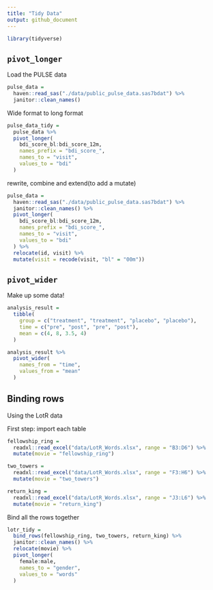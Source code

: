 ```yaml
---
title: "Tidy Data"
output: github_document
---
```


```r
library(tidyverse)
```


## `pivot_longer`

Load the PULSE data

```r
pulse_data =
  haven::read_sas("./data/public_pulse_data.sas7bdat") %>% 
  janitor::clean_names()
```

Wide format to long format

```r
pulse_data_tidy =
  pulse_data %>% 
  pivot_longer(
    bdi_score_bl:bdi_score_12m,
    names_prefix = "bdi_score_",
    names_to = "visit",
    values_to = "bdi"
  )
```

rewrite, combine and extend(to add a mutate)

```r
pulse_data =
  haven::read_sas("./data/public_pulse_data.sas7bdat") %>% 
  janitor::clean_names() %>% 
  pivot_longer(
    bdi_score_bl:bdi_score_12m,
    names_prefix = "bdi_score_",
    names_to = "visit",
    values_to = "bdi"
  ) %>% 
  relocate(id, visit) %>% 
  mutate(visit = recode(visit, "bl" = "00m"))
```


## `pivot_wider`

Make up some data!

```r
analysis_result =
  tibble(
    group = c("treatment", "treatment", "placebo", "placebo"),
    time = c("pre", "post", "pre", "post"),
    mean = c(4, 8, 3.5, 4)
  )

analysis_result %>% 
  pivot_wider(
    names_from = "time",
    values_from = "mean"
  )
```


## Binding rows 

Using the LotR data

First step: import each table

```r
fellowship_ring =
  readxl::read_excel("data/LotR_Words.xlsx", range = "B3:D6") %>% 
  mutate(movie = "fellowship_ring")

two_towers =
  readxl::read_excel("data/LotR_Words.xlsx", range = "F3:H6") %>% 
  mutate(movie = "two_towers")

return_king =
  readxl::read_excel("data/LotR_Words.xlsx", range = "J3:L6") %>% 
  mutate(movie = "return_king")

```

Bind all the rows together

```r
lotr_tidy =
  bind_rows(fellowship_ring, two_towers, return_king) %>% 
  janitor::clean_names() %>% 
  relocate(movie) %>% 
  pivot_longer(
    female:male,
    names_to = "gender",
    values_to = "words"
  )
```



